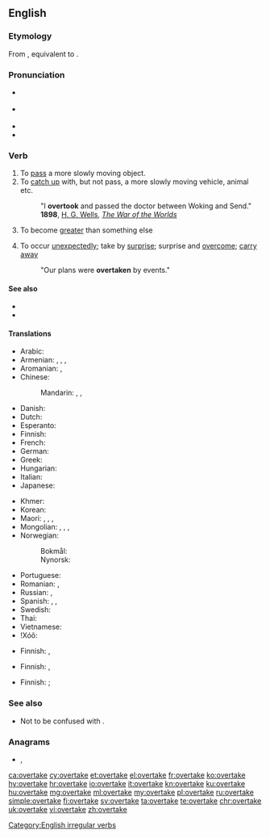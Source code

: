 ==English==

===Etymology===
From {{etyl|enm|en}} {{m|enm|overtaken}}, equivalent to {{prefix|over|take|lang=en}}.

===Pronunciation===
* {{a|UK}} {{IPA|/ˈəʊvə(ɹ).teɪk/|lang=en}}
* {{a|US}} {{IPA|/oʊvɚˈteɪk/|lang=en}}
* {{rhymes|eɪk|lang=en}}
* {{audio|en-us-overtake.ogg|Audio (US)|lang=en}}

===Verb===
{{en-verb|overtakes|overtaking|overtook|overtaken}}

# To [[pass]] a more slowly moving object.
# To [[catch up]] with, but not pass, a more slowly moving vehicle, animal etc.
#: "I '''overtook''' and passed the doctor between Woking and Send." '''1898''', [[w:H. G. Wells|H. G. Wells]], ''[[s:The War of the Worlds|The War of the Worlds]]''
# {{label|en|economics}} To become [[greater]] than something else
# To occur [[unexpectedly]]; take by [[surprise]]; surprise and [[overcome]]; [[carry away]]
#: "Our plans were '''overtaken''' by events."

====See also====
* {{l|en|exceed}}
* {{l|en|surpass}}

====Translations====
{{trans-top|to pass a more slowly moving object}}
* Arabic: {{t|ar|سَبَقَ}}
* Armenian: {{t+|hy|հասնել}}, {{t|hy|[[առաջ]] [[անցնել]]}}, {{t|hy|[[վազանց]] [[անել]]}}, {{t|hy|[[աբգոն]] [[անել]]}} {{qualifier|colloquial}}
* Aromanian: {{t|rup|astrec}}, {{t|rup|antrec}}
* Chinese:
*: Mandarin: {{t+|cmn|超|tr=chāo|sc=Hani}}, {{t|cmn|賽過|sc=Hani}}, {{t+|cmn|赛过|tr=sàiguò|sc=Hani}}
* Danish: {{t|da|overhale}}
* Dutch: {{t+|nl|inhalen}}
* Esperanto: {{t-needed|eo}}
* Finnish: {{t+|fi|ohittaa}}
* French: {{t+|fr|dépasser}}
* German: {{t+|de|überholen}}
* Greek: {{t|el|ξεπερνάω}}
* Hungarian: {{t+|hu|előz}}
* Italian: {{t+|it|superare}}
* Japanese: {{t|ja|追い越す|tr=oikosu}}
{{trans-mid}}
* Khmer: {{t-needed|km}}
* Korean: {{t|ko|따라잡다|tr=ttarajapda}}
* Maori: {{t|mi|taha}}, {{t|mi|hipa}}, {{t|mi|poki}}, {{t|mi|popoki}}
* Mongolian: {{t+|mn|гүйцэх|sc=Cyrl}}, {{t+|mn|нөхөх|sc=Cyrl}}, {{t+|mn|эзэмдэх|sc=Cyrl}}, {{t+|mn|төрөх|sc=Cyrl}}
* Norwegian:
*: Bokmål: {{t|no|kjøre forbi}}
*: Nynorsk: {{t|nn|køyre forbi}}
* Portuguese: {{t+|pt|ultrapassar}}
* Romanian: {{t+|ro|întrece}}, {{t+|ro|depăși}}
* Russian: {{t+|ru|обгоня́ть}}, {{t+|ru|обогна́ть}}
* Spanish: {{t+|es|rebasar}}, {{t+|es|sobrepasar}}, {{t+|es|adelantar}}
* Swedish: {{t|sv|köra om}}
* Thai: {{t-needed|th}}
* Vietnamese: {{t-needed|vi}}
* ǃXóõ: {{t|nmn|ǃkʻqáa}}
{{trans-bottom}}

{{trans-top|to catch up with, but not pass}}
* Finnish: {{t|fi|saavuttaa}}, {{t|fi|[[saada]] [[kiinni]]}}
{{trans-mid}}
{{trans-bottom}}

{{trans-top|economics: to become greater than something else}}
* Finnish: {{t|fi|[[kasvaa]] [[suuremmaksi]] [[kuin]]}}, {{t+|fi|ohittaa}}
{{trans-mid}}
{{trans-bottom}}

{{trans-top|to occur unexpectedly take by surprise; surprise and overcome}}
* Finnish: {{t|fi|yllättää}} {{qualifier|take by surprise}}; {{t|fi|muuttaa}} {{qualifier|surprise and overcome}}
{{trans-mid}}
{{trans-bottom}}

===See also===
* Not to be confused with {{m|en|take over}}.

===Anagrams===
* {{l|en|takeover}}, {{l|en|take over}}

[[Category:English irregular verbs]]

[[ca:overtake]]
[[cy:overtake]]
[[et:overtake]]
[[el:overtake]]
[[fr:overtake]]
[[ko:overtake]]
[[hy:overtake]]
[[hr:overtake]]
[[io:overtake]]
[[it:overtake]]
[[kn:overtake]]
[[ku:overtake]]
[[hu:overtake]]
[[mg:overtake]]
[[ml:overtake]]
[[my:overtake]]
[[pl:overtake]]
[[ru:overtake]]
[[simple:overtake]]
[[fi:overtake]]
[[sv:overtake]]
[[ta:overtake]]
[[te:overtake]]
[[chr:overtake]]
[[uk:overtake]]
[[vi:overtake]]
[[zh:overtake]]